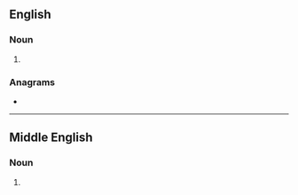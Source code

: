 ==English==

===Noun===
{{head|en|noun form}}

# {{plural of|en|dogge}}

===Anagrams===
* {{anagrams|en|a=deggos|sogged}}

----

==Middle English==

===Noun===
{{head|enm|noun plural form}}

# {{plural of|enm|dogge}}